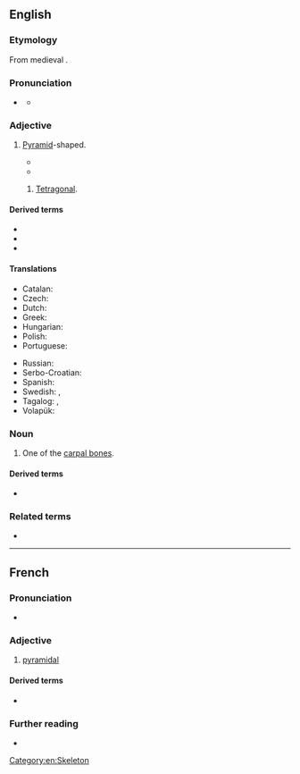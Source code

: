==English==

===Etymology===
From medieval {{der|en|la|pyramidalis}}.

===Pronunciation===
* {{enPR|pĭ-rămʹĭ-dəl}} {{IPA|en|/pɪˈɹæm.ɪ.dl̩/}}
** {{audio|en|LL-Q1860 (eng)-Vealhurl-pyramidal.wav|Audio (UK)}}

===Adjective===
{{en-adj|-}}

# {{lb|en|geometry}} [[pyramid|Pyramid]]-shaped.
#* {{quote-book|1=en|year=1912|author=Sir Arthur Conan Doyle|authorlink=Arthur Conan Doyle|title=The Lost World|url=http://www.gutenberg.org/cache/epub/139/pg139.txt|passage=At one point was an isolated '''pyramidal''' rock, crowned by a great tree, which appeared to be separated by a cleft from the main crag.}}
#* {{quote-journal|en|year=1960|month=December|author=Voyageur|title=The Mountain Railways of the Bernese Oberland|journal=Trains Illustrated|page=752|text=Below is the deep abyss of the Lauterbrunnen valley, and at its head a stately semi-circle of mountains, with the '''pyramidal''' Lauterbrunnen Breithorn as the centre-piece.}}
## {{lb|en|crystallography}} [[tetragonal|Tetragonal]].

====Derived terms====
* {{l|en|pyramidally}}
* {{l|en|pyramidal cell}}
* {{l|en|subpyramidal}}

====Translations====
{{trans-top|pyramid-shaped}}
* Catalan: {{t|ca|piramidal}}
* Czech: {{t|cs|pyramidový}}
* Dutch: {{t|nl|piramidaal}}
* Greek: {{t+|el|πυραμιδικός|m}}
* Hungarian: {{t|hu|piramidális}}
* Polish: {{t+|pl|piramidalny}}
* Portuguese: {{t+|pt|piramidal}}
{{trans-mid}}
* Russian: {{t+|ru|пирамида́льный}}
* Serbo-Croatian: {{t+|sh|pȉramidālan}}
* Spanish: {{t|es|piramidal}}
* Swedish: {{t+|sv|pyramidal}}, {{t|sv|pyramidformad}}
* Tagalog: {{t|tl|tagiluin}}, {{t|tl|gunong}}
* Volapük: {{t+|vo|piramidik}}
{{trans-bottom}}

===Noun===
{{en-noun}}

# {{lb|en|anatomy}} One of the [[carpal bone]]s.

====Derived terms====
* {{l|en|peripyramidal}}

===Related terms===
* {{l|en|cuneiform}}

[[Category:en:Skeleton]]

----

==French==

===Pronunciation===
* {{audio|fr|LL-Q150 (fra)-Vaulque-pyramidal.wav|Audio}}

===Adjective===
{{fr-adj}}

# [[#English|pyramidal]]

====Derived terms====
* {{l|fr|vente pyramidale}}

===Further reading===
* {{R:TLFi}}